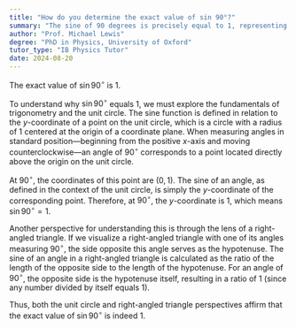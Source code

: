 ```yaml
---
title: "How do you determine the exact value of sin 90°?"
summary: "The sine of 90 degrees is precisely equal to 1, representing the maximum value of the sine function in trigonometry."
author: "Prof. Michael Lewis"
degree: "PhD in Physics, University of Oxford"
tutor_type: "IB Physics Tutor"
date: 2024-08-20
---
```


The exact value of $\sin 90^\circ$ is $1$.

To understand why $\sin 90^\circ$ equals $1$, we must explore the fundamentals of trigonometry and the unit circle. The sine function is defined in relation to the $y$-coordinate of a point on the unit circle, which is a circle with a radius of $1$ centered at the origin of a coordinate plane. When measuring angles in standard position—beginning from the positive $x$-axis and moving counterclockwise—an angle of $90^\circ$ corresponds to a point located directly above the origin on the unit circle.

At $90^\circ$, the coordinates of this point are $(0, 1)$. The sine of an angle, as defined in the context of the unit circle, is simply the $y$-coordinate of the corresponding point. Therefore, at $90^\circ$, the $y$-coordinate is $1$, which means $\sin 90^\circ = 1$.

Another perspective for understanding this is through the lens of a right-angled triangle. If we visualize a right-angled triangle with one of its angles measuring $90^\circ$, the side opposite this angle serves as the hypotenuse. The sine of an angle in a right-angled triangle is calculated as the ratio of the length of the opposite side to the length of the hypotenuse. For an angle of $90^\circ$, the opposite side is the hypotenuse itself, resulting in a ratio of $1$ (since any number divided by itself equals $1$).

Thus, both the unit circle and right-angled triangle perspectives affirm that the exact value of $\sin 90^\circ$ is indeed $1$.
    